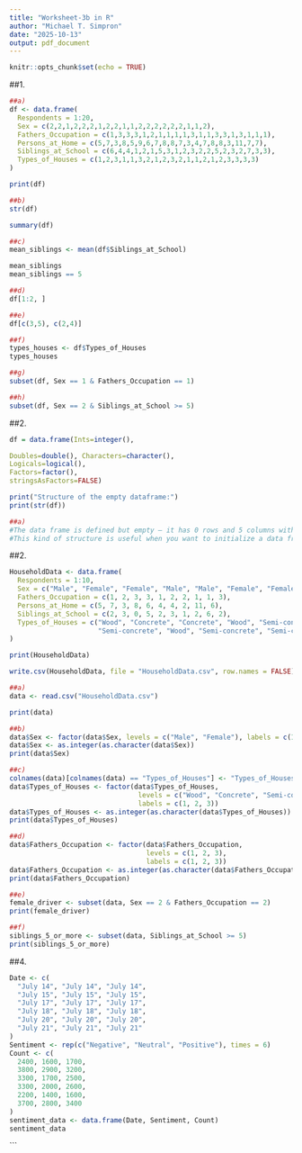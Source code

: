 ```yaml
---
title: "Worksheet-3b in R"
author: "Michael T. Simpron"
date: "2025-10-13"
output: pdf_document
---
```


```r
knitr::opts_chunk$set(echo = TRUE)
```

##1.
```r

##a)
df <- data.frame(
  Respondents = 1:20,
  Sex = c(2,2,1,2,2,2,1,2,2,1,1,2,2,2,2,2,2,1,1,2),
  Fathers_Occupation = c(1,3,3,3,1,2,1,1,1,1,3,1,1,3,3,1,3,1,1,1),
  Persons_at_Home = c(5,7,3,8,5,9,6,7,8,8,7,3,4,7,8,8,3,11,7,7),
  Siblings_at_School = c(6,4,4,1,2,1,5,3,1,2,3,2,2,5,2,3,2,7,3,3),
  Types_of_Houses = c(1,2,3,1,1,3,2,1,2,3,2,1,1,2,1,2,3,3,3,3)
)

print(df)
```

```r
##b)
str(df)

summary(df)
```

```r
##c)
mean_siblings <- mean(df$Siblings_at_School)

mean_siblings
mean_siblings == 5
```

```r
##d)
df[1:2, ]
```

```r
##e)
df[c(3,5), c(2,4)]
```

```r
##f)
types_houses <- df$Types_of_Houses
types_houses
```

```r
##g)
subset(df, Sex == 1 & Fathers_Occupation == 1)

```

```r
##h)
subset(df, Sex == 2 & Siblings_at_School >= 5)

```
##2.
```r
df = data.frame(Ints=integer(),

Doubles=double(), Characters=character(),
Logicals=logical(),
Factors=factor(),
stringsAsFactors=FALSE)

print("Structure of the empty dataframe:")
print(str(df))

##a)
#The data frame is defined but empty — it has 0 rows and 5 columns with various data types.
#This kind of structure is useful when you want to initialize a data frame first and then add rows to it later.

```
##2.
```r
HouseholdData <- data.frame(
  Respondents = 1:10,
  Sex = c("Male", "Female", "Female", "Male", "Male", "Female", "Female", "Male", "Female", "Male"),
  Fathers_Occupation = c(1, 2, 3, 3, 1, 2, 2, 1, 1, 3),
  Persons_at_Home = c(5, 7, 3, 8, 6, 4, 4, 2, 11, 6),
  Siblings_at_School = c(2, 3, 0, 5, 2, 3, 1, 2, 6, 2),
  Types_of_Houses = c("Wood", "Concrete", "Concrete", "Wood", "Semi-concrete", 
                      "Semi-concrete", "Wood", "Semi-concrete", "Semi-concrete", "Concrete")
)

print(HouseholdData)

write.csv(HouseholdData, file = "HouseholdData.csv", row.names = FALSE)

```

```r
##a)
data <- read.csv("HouseholdData.csv")

print(data)

```

```r
##b)
data$Sex <- factor(data$Sex, levels = c("Male", "Female"), labels = c(1, 2))
data$Sex <- as.integer(as.character(data$Sex))
print(data$Sex)
```

```r
##c)
colnames(data)[colnames(data) == "Types_of_Houses"] <- "Types_of_Houses"
data$Types_of_Houses <- factor(data$Types_of_Houses, 
                                levels = c("Wood", "Concrete", "Semi-concrete"), 
                                labels = c(1, 2, 3))
data$Types_of_Houses <- as.integer(as.character(data$Types_of_Houses))
print(data$Types_of_Houses)
```

```r
##d)
data$Fathers_Occupation <- factor(data$Fathers_Occupation, 
                                  levels = c(1, 2, 3), 
                                  labels = c(1, 2, 3)) 
data$Fathers_Occupation <- as.integer(as.character(data$Fathers_Occupation))
print(data$Fathers_Occupation)
```

```r
##e)
female_driver <- subset(data, Sex == 2 & Fathers_Occupation == 2)
print(female_driver)
```

```r
##f)
siblings_5_or_more <- subset(data, Siblings_at_School >= 5)
print(siblings_5_or_more)
```
##4.
```r
Date <- c(
  "July 14", "July 14", "July 14",
  "July 15", "July 15", "July 15",
  "July 17", "July 17", "July 17",
  "July 18", "July 18", "July 18",
  "July 20", "July 20", "July 20",
  "July 21", "July 21", "July 21"
)
Sentiment <- rep(c("Negative", "Neutral", "Positive"), times = 6)
Count <- c(
  2400, 1600, 1700,
  3800, 2900, 3200,
  3300, 1700, 2500,
  3300, 2000, 2600,
  2200, 1400, 1600,
  3700, 2800, 3400
)
sentiment_data <- data.frame(Date, Sentiment, Count)
sentiment_data
```

```










